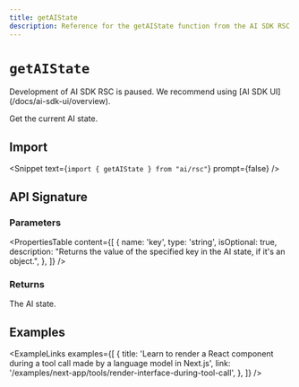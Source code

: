 ```yaml
---
title: getAIState
description: Reference for the getAIState function from the AI SDK RSC
---
```


# `getAIState`

<Note type="warning">
  Development of AI SDK RSC is paused. We recommend using [AI SDK
  UI](/docs/ai-sdk-ui/overview).
</Note>

Get the current AI state.

## Import

<Snippet text={`import { getAIState } from "ai/rsc"`} prompt={false} />

## API Signature

### Parameters

<PropertiesTable
  content={[
    {
      name: 'key',
      type: 'string',
      isOptional: true,
      description:
        "Returns the value of the specified key in the AI state, if it's an object.",
    },
  ]}
/>

### Returns

The AI state.

## Examples

<ExampleLinks
  examples={[
    {
      title:
        'Learn to render a React component during a tool call made by a language model in Next.js',
      link: '/examples/next-app/tools/render-interface-during-tool-call',
    },
  ]}
/>
